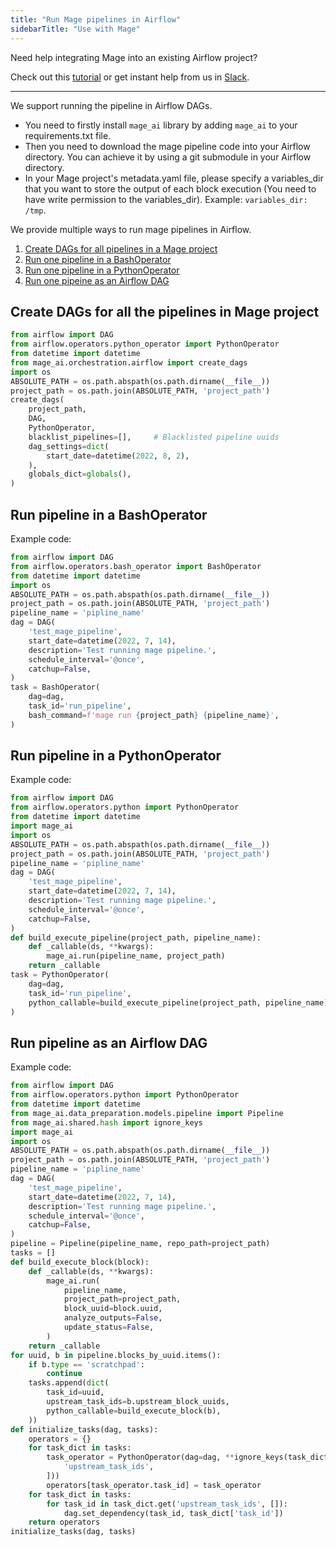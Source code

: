 ```yaml
---
title: "Run Mage pipelines in Airflow"
sidebarTitle: "Use with Mage"
---
```


Need help integrating Mage into an existing Airflow project?

Check out this [tutorial](/guides/integrate-mage-airflow) or
get instant help from us in [Slack](https://www.mage.ai/chat).

---

We support running the pipeline in Airflow DAGs.
* You need to firstly install `mage_ai` library by adding `mage_ai` to your requirements.txt file.
* Then you need to download the mage pipeline code into your Airflow directory. You can achieve it by using a git submodule in your Airflow directory.
* In your Mage project's metadata.yaml file, please specify a variables_dir that you want to store the output of each block execution (You need to have write permission to the variables_dir). Example: `variables_dir: /tmp`.

We provide multiple ways to run mage pipelines in Airflow.
1. [Create DAGs for all pipelines in a Mage project](#create-dags-for-all-the-pipelines-in-mage-project)
1. [Run one pipeline in a BashOperator](#run-pipeline-in-a-bashoperator)
1. [Run one pipeline in a PythonOperator](#run-pipeline-in-a-pythonoperator)
1. [Run one pipeine as an Airflow DAG](#run-pipeline-as-an-airflow-dag)


## Create DAGs for all the pipelines in Mage project
```python
from airflow import DAG
from airflow.operators.python_operator import PythonOperator
from datetime import datetime
from mage_ai.orchestration.airflow import create_dags
import os
ABSOLUTE_PATH = os.path.abspath(os.path.dirname(__file__))
project_path = os.path.join(ABSOLUTE_PATH, 'project_path')
create_dags(
    project_path,
    DAG,
    PythonOperator,
    blacklist_pipelines=[],     # Blacklisted pipeline uuids
    dag_settings=dict(
        start_date=datetime(2022, 8, 2),
    ),
    globals_dict=globals(),
)
```


## Run pipeline in a BashOperator

Example code:
```python
from airflow import DAG
from airflow.operators.bash_operator import BashOperator
from datetime import datetime
import os
ABSOLUTE_PATH = os.path.abspath(os.path.dirname(__file__))
project_path = os.path.join(ABSOLUTE_PATH, 'project_path')
pipeline_name = 'pipline_name'
dag = DAG(
    'test_mage_pipeline',
    start_date=datetime(2022, 7, 14),
    description='Test running mage pipeline.',
    schedule_interval='@once',
    catchup=False,
)
task = BashOperator(
    dag=dag,
    task_id='run_pipeline',
    bash_command=f'mage run {project_path} {pipeline_name}',
)
```

## Run pipeline in a PythonOperator

Example code:

```python
from airflow import DAG
from airflow.operators.python import PythonOperator
from datetime import datetime
import mage_ai
import os
ABSOLUTE_PATH = os.path.abspath(os.path.dirname(__file__))
project_path = os.path.join(ABSOLUTE_PATH, 'project_path')
pipeline_name = 'pipline_name'
dag = DAG(
    'test_mage_pipeline',
    start_date=datetime(2022, 7, 14),
    description='Test running mage pipeline.',
    schedule_interval='@once',
    catchup=False,
)
def build_execute_pipeline(project_path, pipeline_name):
    def _callable(ds, **kwargs):
        mage_ai.run(pipeline_name, project_path)
    return _callable
task = PythonOperator(
    dag=dag,
    task_id='run_pipeline',
    python_callable=build_execute_pipeline(project_path, pipeline_name),
)
```

## Run pipeline as an Airflow DAG

Example code:
```python
from airflow import DAG
from airflow.operators.python import PythonOperator
from datetime import datetime
from mage_ai.data_preparation.models.pipeline import Pipeline
from mage_ai.shared.hash import ignore_keys
import mage_ai
import os
ABSOLUTE_PATH = os.path.abspath(os.path.dirname(__file__))
project_path = os.path.join(ABSOLUTE_PATH, 'project_path')
pipeline_name = 'pipline_name'
dag = DAG(
    'test_mage_pipeline',
    start_date=datetime(2022, 7, 14),
    description='Test running mage pipeline.',
    schedule_interval='@once',
    catchup=False,
)
pipeline = Pipeline(pipeline_name, repo_path=project_path)
tasks = []
def build_execute_block(block):
    def _callable(ds, **kwargs):
        mage_ai.run(
            pipeline_name,
            project_path=project_path,
            block_uuid=block.uuid,
            analyze_outputs=False,
            update_status=False,
        )
    return _callable
for uuid, b in pipeline.blocks_by_uuid.items():
    if b.type == 'scratchpad':
        continue
    tasks.append(dict(
        task_id=uuid,
        upstream_task_ids=b.upstream_block_uuids,
        python_callable=build_execute_block(b),
    ))
def initialize_tasks(dag, tasks):
    operators = {}
    for task_dict in tasks:
        task_operator = PythonOperator(dag=dag, **ignore_keys(task_dict, [
            'upstream_task_ids',
        ]))
        operators[task_operator.task_id] = task_operator
    for task_dict in tasks:
        for task_id in task_dict.get('upstream_task_ids', []):
            dag.set_dependency(task_id, task_dict['task_id'])
    return operators
initialize_tasks(dag, tasks)
```
